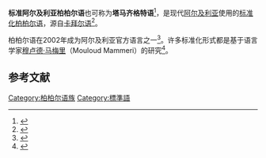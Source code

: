 {{noteTA
|1=zh-cn:柏柏尔;zh-tw:柏柏;
}}
{{Infobox language
|name=标准阿尔及利亚柏柏尔语
|nativename=Tamaziɣt
|states=[[阿尔及利亚|阿尔及利亚]]
|region=
|ethnicity=
|speakers=?
|ref=
|familycolor=Afro-Asiatic
|fam1=亚非语系
|fam2=[[柏柏尔语族|柏柏尔语族]]
|fam3 = [[北柏柏尔语支|北柏柏尔语支]]
|fam4 = [[卡拜尔语|卡拜尔语]]
|nation={{flag|Algeria}}
|agency=[[阿尔及利亚阿马齐格语学院|阿尔及利亚阿马齐格语学院]]
}}
'''标准阿尔及利亚柏柏尔语'''也可称为'''塔马齐格特语'''<ref>{{Cite web |url=http://www.mae.gov.dz/FR2020054.pdf |title=存档副本 |access-date=2021-01-22 |archive-date=2021-01-01 |archive-url=https://web.archive.org/web/20210101165520/http://www.mae.gov.dz/FR2020054.pdf |dead-url=no }}</ref>，是现代[[阿尔及利亚|阿尔及利亚]]使用的[[标准语|标准化]][[柏柏尔语|柏柏尔语]]，源自[[卡拜尔语|卡拜尔语]]<ref>{{cite web|url=https://www.middleeasteye.net/columns/yennayer-between-politics-popular-celebration-and-invented-tradition-13552702|title=Algeria's Berber new year aims to show state's approval for 'invented tradition'|website=Middle East Eye|access-date=2021-01-22|archive-date=2019-01-28|archive-url=https://web.archive.org/web/20190128191220/https://www.middleeasteye.net/columns/yennayer-between-politics-popular-celebration-and-invented-tradition-13552702|dead-url=no}}</ref>。

柏柏尔语在2002年成为阿尔及利亚官方语言之一<ref name=chaker>{{cite journal |last1=Chaker |first1=Salem |title=Berber Challenge in Algeria: The State of the Question |journal=Jean Ait Belkhir, Race, Gender & Class Journal |date=2001 |volume=8 |issue=3 |pages=135–156 |jstor=41674987}}</ref>。许多标准化形式都是基于语言学家[[穆卢德·马梅里|穆卢德·马梅里]]（Mouloud Mammeri）的研究<ref>{{cite web|url=https://www.huffpostmaghreb.com/2017/12/24/enseigner-tamazight-en-al_n_18906012.html|title=Le tamazight enseigné en Algérie est une "langue-monstre" que personne ne comprend|date=24 December 2017|website=Al HuffPost Maghreb|archive-url=https://web.archive.org/web/20180227114436/https://www.huffpostmaghreb.com/2017/12/24/enseigner-tamazight-en-al_n_18906012.html|archive-date=27 February 2018}}</ref>。

==参考文献==
{{reflist}}

{{Berber languages}}
[[Category:柏柏尔语族|Category:柏柏尔语族]]
[[Category:標準語|Category:標準語]]